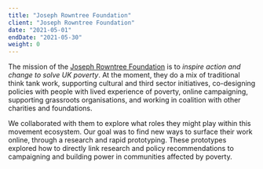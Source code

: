 ```yaml
---
title: "Joseph Rowntree Foundation"
client: "Joseph Rowntree Foundation"
date: "2021-05-01"
endDate: "2021-05-30"
weight: 0
---
```


The mission of the [Joseph Rowntree Foundation](https://www.jrf.org.uk/) is to *inspire action and change to solve UK poverty*. At the moment, they do a mix of traditional think tank work, supporting cultural and third sector initiatives, co-designing policies with people with lived experience of poverty, online campaigning, supporting grassroots organisations, and working in coalition with other charities and foundations.

We collaborated with them to explore what roles they might play within this movement ecosystem. Our goal was to find new ways to surface their work online, through a research and rapid prototyping. These prototypes explored how to directly link research and policy recommendations to campaigning and building power in communities affected by poverty.